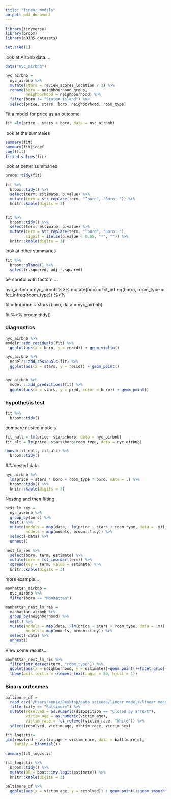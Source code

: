 ```yaml
---
title: "linear models"
output: pdf_document
---
```


```r
library(tidyverse) 
library(broom)
library(p8105.datasets)

set.seed(1)

```

look at AIrbnb data....
```r
data("nyc_airbnb")

nyc_airbnb = 
  nyc_airbnb %>% 
  mutate(stars = review_scores_location / 2) %>% 
  rename(boro = neighbourhood_group,
         neighborhood = neighbourhood) %>% 
  filter(boro != "Staten Island") %>% 
  select(price, stars, boro, neighborhood, room_type)
```

Fit a model for price as an outcome
```r
fit =lm(price ~ stars + boro, data = nyc_airbnb)
```

look at the summaies
```r
summary(fit)
summary(fit)$coef
coef(fit)
fitted.values(fit)
```

look at better summaries
```r
broom::tidy(fit)

fit %>% 
  broom::tidy() %>% 
  select(term, estimate, p.value) %>% 
  mutate(term = str_replace(term, "^boro", "Boro: ")) %>% 
  knitr::kable(digits = 3)


fit %>% 
  broom::tidy() %>% 
  select(term, estimate, p.value) %>% 
  mutate(term = str_replace(term, "^boro", "Boro: "),
         signif = ifelse(p.value < 0.05, "*", "")) %>% 
  knitr::kable(digits = 3)
```


look at other summaries
```r
fit %>% 
  broom::glance() %>% 
  select(r.squared, adj.r.squared)
```

be careful with factors....


nyc_airbnb = 
  nyc_airbnb %>% 
  mutate(boro = fct_infreq(boro),
         room_type = fct_infreq(room_type)) %>% 
  
  fit = lm(price ~ stars+boro, data = nyc_airbnb)

fit %>% 
  broom::tidy()



### diagnostics

```r

nyc_airbnb %>%     
modelr::add_residuals(fit) %>% 
  ggplot(aes(x = boro, y = resid)) + geom_violin()

nyc_airbnb %>% 
  modelr::add_residuals(fit) %>% 
  ggplot(aes(x = stars, y = resid)) + geom_point()


nyc_airbnb %>% 
  modelr::add_predictions(fit) %>% 
  ggplot(aes(x = stars, y = pred, color = boro)) + geom_point()
```

### hypothesis test

```r
fit %>% 
  broom::tidy()
```

compare nested models
```r
fit_null = lm(price~ stars+boro, data = nyc_airbnb)
fit_alt = lm(price ~stars+boro+room_type, data = nyc_airbnb)

anova(fit_null, fit_alt) %>% 
  broom::tidy()
```

###nested data
```r
nyc_airbnb %>% 
  lm(price ~ stars * boro + room_type * boro, data = .) %>% 
  broom::tidy() %>% 
  knitr::kable(digits = 3)
```

Nesting and then fitting
```r
nest_lm_res =
  nyc_airbnb %>% 
  group_by(boro) %>% 
  nest() %>% 
  mutate(models = map(data, ~lm(price ~ stars + room_type, data = .x)),
         models = map(models, broom::tidy)) %>% 
  select(-data) %>% 
  unnest()
```

```r
nest_lm_res %>% 
  select(boro, term, estimate) %>% 
  mutate(term = fct_inorder(term)) %>% 
  spread(key = term, value = estimate) %>% 
  knitr::kable(digits = 3)
```

more example...
```r
manhattan_airbnb =
  nyc_airbnb %>% 
  filter(boro == "Manhattan")

manhattan_nest_lm_res =
  manhattan_airbnb %>% 
  group_by(neighborhood) %>% 
  nest() %>% 
  mutate(models = map(data, ~lm(price ~ stars + room_type, data = .x)),
         models = map(models, broom::tidy)) %>% 
  select(-data) %>% 
  unnest()
```

View some results...
```r
manhattan_nest_lm_res %>% 
  filter(str_detect(term, "room_type")) %>% 
  ggplot(aes(x = neighborhood, y = estimate))+geom_point()+facet_grid(~term)+
  theme(axis.text.x = element_text(angle = 80, hjust = 1))
```

### Binary outcomes
```r
baltimore_df = 
  read_csv("/Users/annie/Desktop/data science/linear models/linear models/homicide-data.csv") %>% 
  filter(city == "Baltimore") %>% 
  mutate(resolved = as.numeric(disposition == "Closed by arrest"),
         victim_age = as.numeric(victim_age),
         victim_race = fct_relevel(victim_race, "White")) %>% 
  select(resolved, victim_age, victim_race, victim_sex)
```

```r
fit_logistic=
glm(resolved ~ victim_age + victim_race, data = baltimore_df,
    family = binomial())
```

```r
summary(fit_logistic)
```

```r
fit_logistic %>% 
  broom::tidy() %>% 
  mutate(OR = boot::inv.logit(estimate)) %>% 
  knitr::kable(digits = 3)
```

```r
baltimore_df %>% 
  ggplot(aes(x = victim_age, y = resolved)) + geom_point()+geom_smooth()
```

